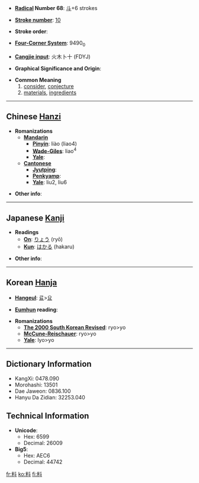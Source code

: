 * '''[[Wiktionary:Chinese radical index| Radical]] Number 68''': [[Wiktionary:Chinese radical index 斗|斗]]+6 strokes

* '''[[Wiktionary:Chinese total strokes index|Stroke number]]''': [[Wiktionary:Chinese total strokes index 10|10]]

* '''Stroke order''': 

* '''[[Wiktionary:Chinese four corner index|Four-Corner System]]''': 9490<sub>0</sub>

* '''[[Wiktionary:Chinese Cangjie index|Cangjie input]]''': 火木卜十 (FDYJ)

* '''Graphical Significance and Origin''': 

* '''Common Meaning'''
*#[[consider]], [[conjecture]]
*# [[material]]s, [[ingredient]]s

----

== Chinese [[Hanzi]] ==

* '''Romanizations'''
** '''[[Mandarin]]'''
*** '''[[Pinyin]]''': liào (liao4)
*** '''[[Wade-Giles]]''': liao<sup>4</sup>
*** '''[[Yale]]''': 
** '''[[Cantonese]]'''
*** '''[[Jyutping]]''':
*** '''[[Penkyamp]]''': 
*** '''[[Yale]]''': liu2, liu6

* '''Other info''': 

----

== Japanese [[Kanji]] ==

* '''Readings'''
** '''[[On]]''': [[りょう]] (ryō)
** '''[[Kun]]''': [[はかる]] (hakaru)

* '''Other info''':  

----

== Korean [[Hanja]] ==

* '''[[Hangeul]]''': [[료]]>[[요]]

* '''[[Eumhun]] reading''': 

* '''Romanizations'''
** '''[[The 2000 South Korean Revised Romanization|The 2000 South Korean Revised]]''': ryo>yo
** '''[[McCune-Reischauer]]''': ryo>yo
** '''[[Yale]]''': lyo>yo

----

== Dictionary Information ==

* KangXi: 0478.090
* Morohashi: 13501
* Dae Jaweon: 0836.100
* Hanyu Da Zidian: 32253.040

== Technical Information ==

* '''Unicode''':
** Hex: 6599
** Decimal: 26009
* '''Big5''':
** Hex: AEC6
** Decimal: 44742

[[fr:料]]
[[ko:料]]
[[fi:料]]